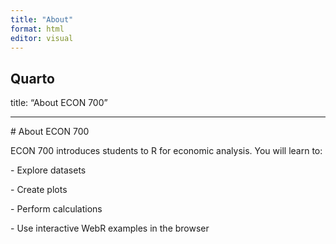 ```yaml
---
title: "About"
format: html
editor: visual
---
```


## Quarto

title: "About ECON 700"

---

\# About ECON 700

ECON 700 introduces students to R for economic analysis. You will learn to:

\- Explore datasets

\- Create plots

\- Perform calculations

\- Use interactive WebR examples in the browser
